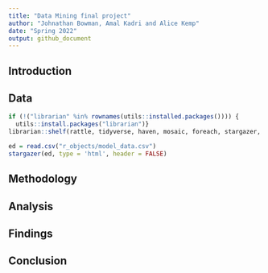 ```yaml
---
title: "Data Mining final project"
author: "Johnathan Bowman, Amal Kadri and Alice Kemp"
date: "Spring 2022"
output: github_document
---
```


## Introduction

## Data

```r
if (!("librarian" %in% rownames(utils::installed.packages()))) {
  utils::install.packages("librarian")}
librarian::shelf(rattle, tidyverse, haven, mosaic, foreach, stargazer, rpart, rpart.plot, caret, dplyr, mosaic, here, rsample, modelr, purrr, randomForest, randomForestExplainer, gbm, pdp, clusterR, cluster, clue, factoextra, lme4, viridis, ggspatial, basemaps, sf, rgeos, maptools, fdm2id, ggmap, scales, vip, kable, kableExtra)

ed = read.csv("r_objects/model_data.csv")
stargazer(ed, type = 'html', header = FALSE)

```

## Methodology

## Analysis

## Findings

## Conclusion